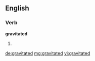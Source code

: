 ==English==

===Verb===
'''gravitated'''

# {{past of|[[gravitate]]}}

[[de:gravitated]]
[[mg:gravitated]]
[[vi:gravitated]]